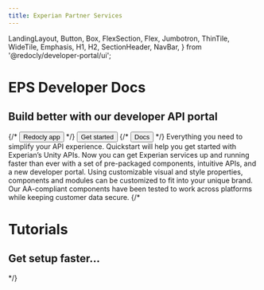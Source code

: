 ```yaml
---
title: Experian Partner Services
---
```


  LandingLayout,
  Button,
  Box,
  FlexSection,
  Flex,
  Jumbotron,
  ThinTile,
  WideTile,
  Emphasis,
  H1,
  H2,
  SectionHeader,
  NavBar,
} from '@redocly/developer-portal/ui';



<Jumbotron>
  <NavBar location={props.location} standalone={false} disableSearch={true} />
  <H1>EPS Developer Docs</H1>
  <H2>Build better with our developer API portal</H2>
  <Flex p={20} justifyContent="center">
    {/* <Button size="xlarge" to="https://app.redoc.ly">
      Redocly app
    </Button> */}
     <Button variant="outlined" size="xlarge" to="developer-portal/index.md">
      Get started
    </Button>
    {/* <Button variant="outlined" size="xlarge" to="https://redoc.ly/docs">
      Docs
    </Button> */}
  </Flex>
</Jumbotron>
<Box my={25}>
  <SectionHeader>
    Everything you need to <Emphasis> simplify your API experience.</Emphasis>
    
  </SectionHeader>
  <FlexSection justifyContent="space-around" flexWrap="wrap">
    <WideTile to="developer-portal/index.md" icon={icon1} header="QuickStart">
        Quickstart will help you get started with Experian’s Unity APIs.
    </WideTile>
    <WideTile to="developer-portal/index.md" icon={launchFastIcon} header="Easy To Implement">
        Now you can get Experian services up and running faster than ever with a set of pre-packaged components, intuitive APIs, and a new developer portal.
    </WideTile>
    <WideTile to="contact.mdx" icon={icon3} header="Fully Customizable">
        Using customizable visual and style properties, components and modules can be customized to fit into your unique brand.
    </WideTile>
    <WideTile to="contact.mdx" icon={icon4} header="Verified & Tested">
        Our AA-compliant components have been tested to work across platforms while keeping customer data secure.
    </WideTile>
  </FlexSection>
  {/* <Jumbotron parallaxEffect bgImage={icon1}>
    <H1>Tutorials</H1>
    <H2>Get setup faster...</H2>
  </Jumbotron> */}
  
</Box>

